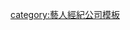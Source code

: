 {{Navbox
|name = UMG
|title = [[Universal Music Group|环球唱片（UMG）]]
|state = 
|image = 
|above = 
|group1 = 公司
|list1 = [[宝丽多唱片]] - [[迪卡唱片公司]] - [[环球唱片 (香港)]] - [[环球唱片 (台湾)]] - [[天韵文化]] - [[新艺宝唱片]]
|group2 = 華語
|list2 = 
 {{Navbox|child
  |evenodd = swap
  |group1 = 男歌手
  |list1 = [[张学友]] - [[陈小春]] - [[雷有晖]] - [[陈奕迅]] - [[刘浩龙]] - [[叶文辉]] - [[周传雄]] - [[潘玮柏]] - [[张玉华]] - [[关楚耀]] - [[周柏豪]] - [[关楚耀]] - [[谭咏麟]] - [[张国荣]] - [[李克勤]] - [[张敬轩]] - [[余文乐]] - [[孙耀威]] - [[罗开元]] - [[马海生]] - [[俞思远]]
  |group2 = 女歌手
  |list2 = [[陈慧琳]] - [[梁文音]] - [[张靓颖]] - [[许慧欣]] - [[谢安琪]] - [[韓雪]] - [[陈文媛]] - [[高娅媛]] - [[张柏芝]] 
  |group3 = 團體
  |list3 = 
 }}

|group3 = 日韓
|list3 = 
 {{Navbox|child
  |evenodd = swap
  |group1 = 男歌手
  |list1 =
  |group2 = 女歌手
  |list2 =  
  |group3 = 團體
  |list3 = 
 }}
|group4 = 西洋
  |list4 = 
 {{Navbox|child
  |evenodd = swap
  |group1 = 男歌手
  |list1 =
  |group2 = 女歌手
  |list2 = 
  |group3 = 團體
  |list3 = 
 }}
|below = 
}}
[[category:藝人經紀公司模板]]